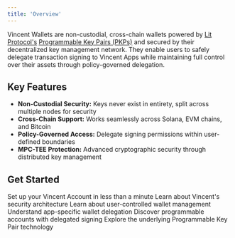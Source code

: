 ```yaml
---
title: 'Overview'
---
```


Vincent Wallets are non-custodial, cross-chain wallets powered by [Lit Protocol's](https://litprotocol.com) [Programmable Key Pairs (PKPs)](https://developer.litprotocol.com/user-wallets/pkps/overview) and secured by their decentralized key management network. They enable users to safely delegate transaction signing to Vincent Apps while maintaining full control over their assets through policy-governed delegation.

## Key Features

- **Non-Custodial Security:** Keys never exist in entirety, split across multiple nodes for security
- **Cross-Chain Support:** Works seamlessly across Solana, EVM chains, and Bitcoin
- **Policy-Governed Access:** Delegate signing permissions within user-defined boundaries
- **MPC-TEE Protection:** Advanced cryptographic security through distributed key management

## Get Started

<Columns cols={2}>
  <Card title="Create Wallet" icon="wallet" href="https://dashboard.heyvincent.ai/developer/dashboard" color="#FF4205">
    Set up your Vincent Account in less than a minute
  </Card>
  <Card title="Security Model" icon="shield" href="/concepts/introduction/security" color="#FF4205">
    Learn about Vincent's security architecture
  </Card>
</Columns>
<Columns cols={3}>
  <Card title="User Accounts" icon="user" href="/concepts/wallets/user-accounts" color="#FF4205">
    Learn about user-controlled wallet management
  </Card>
  <Card title="Agent Wallets" icon="wallet" href="/concepts/wallets/agent-wallets" color="#FF4205">
    Understand app-specific wallet delegation
  </Card>
  <Card title="Smart Accounts" icon="microchip" href="/smart-account/introduction/about" color="#FF4205">
    Discover programmable accounts with delegated signing
  </Card>
</Columns>
<Columns cols={1}>
  <Card title="PKPs Overview" icon="key" href="https://developer.litprotocol.com/user-wallets/pkps/overview" color="#FF4205">
    Explore the underlying Programmable Key Pair technology
  </Card>
</Columns>
